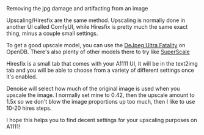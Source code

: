 <Title>Upscaling</Title>
<Tagline>Removing the jpg damage and artifacting from an image</Tagline>

Upscaling/Hiresfix are the same method. Upscaling is normally done in another UI called ComfyUI, while Hiresfix is pretty much the same exact thing, minus a couple small settings.

To get a good upscale model, you can use the [DeJpeg Ultra Fatality](https://openmodeldb.info/models/1x-DeJpeg-Fatality-PlusULTRA) on OpenDB. There's also plenty of other models there to try like [SuperScale](https://openmodeldb.info/models/4x-NMKD-Superscale)

Hiresfix is a small tab that comes with your A1111 UI, it will be in the text2img tab and you will be able to choose from a variety of different settings once it's enabled.

Denoise will select how much of the original image is used when you upscale the image. I normally set mine to 0.42, then the upscale amount to 1.5x so we don't blow the image proportions up too much, then I like to use 10-20 hires steps.

I hope this helps you to find decent settings for your upscaling purposes on A1111!
